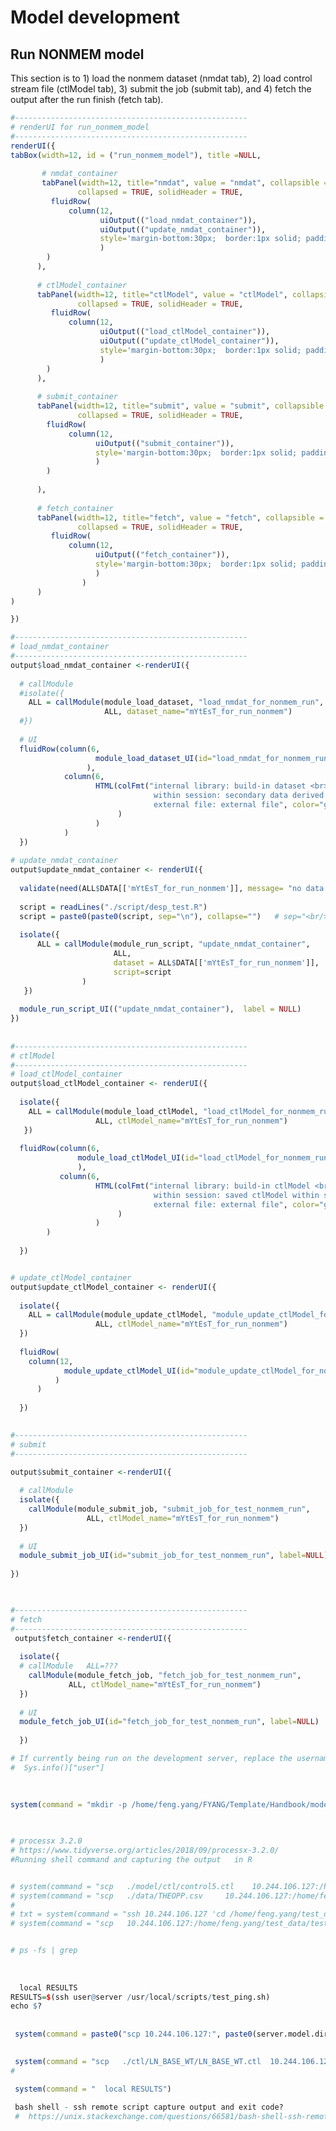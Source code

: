  
# Model development <a name="model_development"></a>

## Run NONMEM model  <a name="run_nonmem_model"></a>
This section is to 1) load the nonmem dataset (nmdat tab), 2) load control stream file (ctlModel tab), 
3) submit the job (submit tab), and 4) fetch the output after the run finish (fetch tab). 

 
```r
#----------------------------------------------------
# renderUI for run_nonmem_model
#----------------------------------------------------
renderUI({
tabBox(width=12, id = ("run_nonmem_model"), title =NULL, 
      
       # nmdat_container 
       tabPanel(width=12, title="nmdat", value = "nmdat", collapsible = TRUE, 
               collapsed = TRUE, solidHeader = TRUE,
         fluidRow(  
             column(12, 
                    uiOutput(("load_nmdat_container")),
                    uiOutput(("update_nmdat_container")), 
                    style='margin-bottom:30px;  border:1px solid; padding: 10px;'
                    )
        )
      ), 
      
      # ctlModel_container
      tabPanel(width=12, title="ctlModel", value = "ctlModel", collapsible = TRUE, 
               collapsed = TRUE, solidHeader = TRUE,
         fluidRow(  
             column(12, 
                    uiOutput(("load_ctlModel_container")),
                    uiOutput(("update_ctlModel_container")), 
                    style='margin-bottom:30px;  border:1px solid; padding: 10px;'
                    )
        )
      ),  
      
      # submit_container
      tabPanel(width=12, title="submit", value = "submit", collapsible = TRUE, 
               collapsed = TRUE, solidHeader = TRUE,
        fluidRow(  
             column(12, 
                   uiOutput(("submit_container")), 
                   style='margin-bottom:30px;  border:1px solid; padding: 10px;'
                   )
        )
               
      ), 
       
      # fetch_container
      tabPanel(width=12, title="fetch", value = "fetch", collapsible = TRUE, 
               collapsed = TRUE, solidHeader = TRUE,
         fluidRow(  
             column(12,  
                   uiOutput(("fetch_container")), 
                   style='margin-bottom:30px;  border:1px solid; padding: 10px;'
                   )
                )               
      )
)

})

#----------------------------------------------------
# load_nmdat_container
#----------------------------------------------------
output$load_nmdat_container <-renderUI({
   
  # callModule 
  #isolate({ 
    ALL = callModule(module_load_dataset, "load_nmdat_for_nonmem_run", 
                     ALL, dataset_name="mYtEsT_for_run_nonmem")
  #})
  
  # UI  
  fluidRow(column(6, 
                   module_load_dataset_UI(id="load_nmdat_for_nonmem_run", label=NULL)
                 ), 
            column(6, 
                   HTML(colFmt("internal library: build-in dataset <br>
                                within session: secondary data derived from the original <br> 
                                external file: external file", color="gray")
                        )
                   )
            )  
  })                             
                                 
# update_nmdat_container
output$update_nmdat_container <- renderUI({ 
 
  validate(need(ALL$DATA[['mYtEsT_for_run_nonmem']], message= "no data is loaded yet"))
  
  script = readLines("./script/desp_test.R")
  script = paste0(paste0(script, sep="\n"), collapse="")   # sep="<br/>")
  
  isolate({ 
      ALL = callModule(module_run_script, "update_nmdat_container", 
                       ALL, 
                       dataset = ALL$DATA[['mYtEsT_for_run_nonmem']],   
                       script=script
                )
   }) 
  
  module_run_script_UI(("update_nmdat_container"),  label = NULL)  
})
 
 
#----------------------------------------------------
# ctlModel
#----------------------------------------------------
# load_ctlModel_container  
output$load_ctlModel_container <- renderUI({
    
  isolate({
    ALL = callModule(module_load_ctlModel, "load_ctlModel_for_nonmem_run", 
                   ALL, ctlModel_name="mYtEsT_for_run_nonmem")
   })
  
  fluidRow(column(6, 
               module_load_ctlModel_UI(id="load_ctlModel_for_nonmem_run",  label=NULL)
               ), 
           column(6, 
                   HTML(colFmt("internal library: build-in ctlModel <br>
                                within session: saved ctlModel within session <br> 
                                external file: external file", color="gray")
                        )
                   )
        )
   
  })


# update_ctlModel_container
output$update_ctlModel_container <- renderUI({
   
  isolate({
    ALL = callModule(module_update_ctlModel, "module_update_ctlModel_for_nonmem_run", 
                   ALL, ctlModel_name="mYtEsT_for_run_nonmem")
  })
  
  fluidRow(
    column(12, 
            module_update_ctlModel_UI(id="module_update_ctlModel_for_nonmem_run", label=NULL)
          )
      )
   
  })

 
#----------------------------------------------------
# submit
#----------------------------------------------------

output$submit_container <-renderUI({
    
  # callModule
  isolate({ 
    callModule(module_submit_job, "submit_job_for_test_nonmem_run", 
                 ALL, ctlModel_name="mYtEsT_for_run_nonmem")
  })
    
  # UI  
  module_submit_job_UI(id="submit_job_for_test_nonmem_run", label=NULL)
                    
})       


  
#----------------------------------------------------
# fetch
#----------------------------------------------------
 output$fetch_container <-renderUI({
    
  isolate({ 
  # callModule   ALL=???
    callModule(module_fetch_job, "fetch_job_for_test_nonmem_run", 
             ALL, ctlModel_name="mYtEsT_for_run_nonmem")
  })
 
  # UI  
  module_fetch_job_UI(id="fetch_job_for_test_nonmem_run", label=NULL)
                    
  })       


```

 
 
  

 








```r
# If currently being run on the development server, replace the username with the name of the current developer.
#  Sys.info()["user"]

 
 
system(command = "mkdir -p /home/feng.yang/FYANG/Template/Handbook/model/output/feng.yang/test")
         
 

# processx 3.2.0
# https://www.tidyverse.org/articles/2018/09/processx-3.2.0/
#Running shell command and capturing the output   in R


# system(command = "scp   ./model/ctl/control5.ctl    10.244.106.127:/home/feng.yang/test_data/test_nm/", intern = T)
# system(command = "scp   ./data/THEOPP.csv     10.244.106.127:/home/feng.yang/test_data/test_nm/", intern = T)
# 
# txt = system(command = "ssh 10.244.106.127 'cd /home/feng.yang/test_data/test_nm/; execute control5.ctl  -clean=4'", intern = T)
# system(command = "scp   10.244.106.127:/home/feng.yang/test_data/test_nm/control5.lst   ./model/ctl/")


# ps -fs | grep 
  
   
  
  local RESULTS
RESULTS=$(ssh user@server /usr/local/scripts/test_ping.sh)
echo $?
  
  
 system(command = paste0("scp 10.244.106.127:", paste0(server.model.dir, model.runno, ".ext   ", local.result.dir)))
  

 system(command = "scp   ./ctl/LN_BASE_WT/LN_BASE_WT.ctl  10.244.106.127:/home/feng.yang/R3918/ctl/LN_BASE_WT/", intern = T)
#

 system(command = "  local RESULTS") 
 
 bash shell - ssh remote script capture output and exit code?
 #  https://unix.stackexchange.com/questions/66581/bash-shell-ssh-remote-script-capture-output-and-exit-code
```














